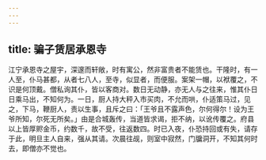 ```yaml
---
---
---
```

title: 骗子赁居承恩寺
---



江宁承恩寺之屋宇，深邃而轩敞，时有寓公，然非富贵者不能赁也。干隆时，有一人至，仆马甚都，从者七八人，至寺，似显者，而便服。案架一帽，以袱覆之，不识是何顶戴。僧私询其仆，皆以客商对。数日无动静，亦无人与之往来，惟其仆日日乘马出，不知何为。一日，厨人持大秤入市买肉，不允而哄，仆适策马过，见之，下马，鞭厨人，责以生事，且斥之曰：「王爷且不露声色，尔何得尔！设为王爷所知，尔死无所矣。」由是合城轰传，当道皆求谒，拒不纳，以讹传覆之。府县以上皆厚赆金币，约数千，故不受，往返数四。时已入夜，仆恐持回或有失，请存于此，明旦主人自来，强从其请。次晨往觇，则室中寂然，门牖洞开，不知其何时去，即僧亦不觉也。